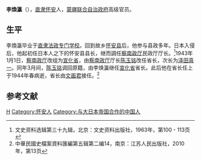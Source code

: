'''李煥瀛'''（{{bd|？||1944年|}}），[[直隶|直隶]][[怀安|怀安]]人，[[蒙疆联合自治政府|蒙疆联合自治政府]]高级官员。

==生平==
李煥瀛毕业于[[直隶法政专门学校|直隶法政专门学校]]。回到故乡[[怀安县|怀安县]]后，他参与县政多年。日本入侵后，他起初任日本人之下的怀安县县长，继而調任[[察南政厅|察南政厅]]民政厅厅长。<ref>文史资料选辑第三十九辑，北京：文史资料出版社，1963年，第100 - 113页</ref>1943年1月1日，[[察南政厅|察南政厅]]改组为[[宣化省|宣化省]]，由[[察南政厅|察南政厅]]厅长[[陈玉铭|陈玉铭]]改任省长，次长为[[泽田真一|泽田真一]]。同年3月间，[[陈玉铭|陈玉铭]]调回原籍，由李焕瀛继任[[宣化省|宣化省]]省长。此后他在省长任上于1944年春病逝，省长由[[文画君|文画君]]接任。<ref>中華民國史檔案資料匯編第五辑第二编14，南京：江苏人民出版社，2010年，第13页</ref>

==参考文献==
{{reflist}}

{{察哈尔行政长官|伪}}

{{DEFAULTSORT:Li李}}
[[Category:李姓|H]]
[[Category:怀安人|Category:怀安人]]
[[Category:与大日本帝国合作的中国人|Category:与大日本帝国合作的中国人]]
